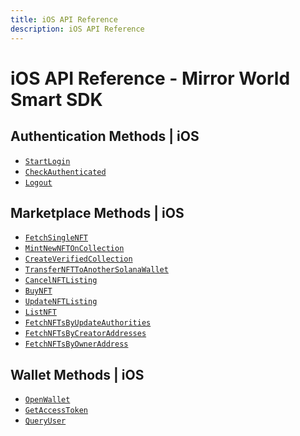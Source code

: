 ```yaml
---
title: iOS API Reference
description: iOS API Reference
---
```


# iOS API Reference - Mirror World Smart SDK

## Authentication Methods | iOS
- [`StartLogin`](/api-reference/ios/authentication/StartLogin)
- [`CheckAuthenticated`](/api-reference/ios/authentication/CheckAuthenticated)
- [`Logout`](/api-reference/ios/authentication/Logout)

## Marketplace Methods | iOS
- [`FetchSingleNFT`](/api-reference/ios/marketplace/FetchSingleNFT)
- [`MintNewNFTOnCollection`](/api-reference/ios/marketplace/MintNewNFTOnCollection)
- [`CreateVerifiedCollection`](/api-reference/ios/marketplace/CreateVerifiedCollection)
- [`TransferNFTToAnotherSolanaWallet`](/api-reference/ios/marketplace/TransferNFTToAnotherSolanaWallet)
- [`CancelNFTListing`](/api-reference/ios/marketplace/CancelNFTListing)
- [`BuyNFT`](/api-reference/ios/marketplace/BuyNFT)
- [`UpdateNFTListing`](/api-reference/ios/marketplace/UpdateNFTListing)
- [`ListNFT`](/api-reference/ios/marketplace/ListNFT)
- [`FetchNFTsByUpdateAuthorities`](/api-reference/ios/marketplace/FetchNFTsByUpdateAuthorities)
- [`FetchNFTsByCreatorAddresses`](/api-reference/ios/marketplace/FetchNFTsByCreatorAddresses)
- [`FetchNFTsByOwnerAddress`](/api-reference/ios/marketplace/FetchNFTsByOwnerAddress)

## Wallet Methods | iOS
- [`OpenWallet`](/api-reference/ios/wallet/OpenWallet)
- [`GetAccessToken`](/api-reference/ios/wallet/GetAccessToken)
- [`QueryUser`](/api-reference/ios/wallet/QueryUser)
